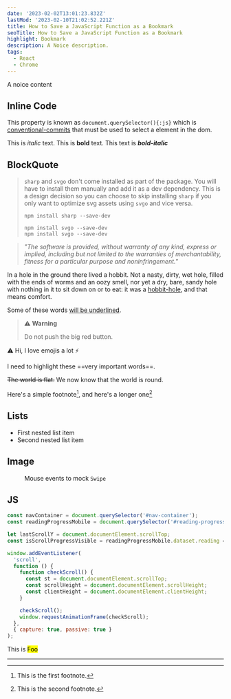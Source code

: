 ```yaml
---
date: '2023-02-02T13:01:23.832Z'
lastMod: '2023-02-10T21:02:52.221Z'
title: How to Save a JavaScript Function as a Bookmark
seoTitle: How to Save a JavaScript Function as a Bookmark
highlight: Bookmark
description: A Noice description.
tags:
  - React
  - Chrome
---
```



A noice content

## Inline Code

This property is known as `document.querySelector(){:js}` which is [conventional-commits](https://www.conventionalcommits.org/en/v1.0.0/) that must be used to select a element in the dom.

This is *italic* text. This is **bold** text. This text is ***bold-italic***

## BlockQuote

> `sharp` and `svgo` don't come installed as part of the package. You will have to install them manually and add it as a dev dependency. This is a design decision so you can choose to skip installing
> `sharp`
> if you only want to optimize svg assets using `svgo` and vice versa.
>
> ```console
> npm install sharp --save-dev
> ```
>
> ```console showLineNumbers
> npm install svgo --save-dev
> npm install svgo --save-dev
> ```

> *"The software is provided, without warranty of any kind, express or implied, including but not limited to the warranties of merchantability, fitness for a particular purpose and noninfringement."*

In a hole in the ground there lived a hobbit. Not a nasty, dirty, wet hole, filled with the ends
of worms and an oozy smell, nor yet a dry, bare, sandy hole with nothing in it to sit down on or to
eat: it was a [hobbit-hole][1], and that means comfort.

[1]: https://en.wikipedia.org/wiki/Hobbit#Lifestyle "Hobbit lifestyles"

Some of these words <ins>will be underlined</ins>.

> :warning: **Warning**
>
> Do not push the big red button.

:warning: Hi, I love emojis a lot :zap:

I need to highlight these ==very important words==.

~~The world is flat.~~ We now know that the world is round.

Here's a simple footnote[^boo], and here's a longer one[^foo]

## Lists

* First nested list item
* Second nested list item

## Image

<Figure alt="Mouse events to mock Swipe" src={image2}>
  Mouse events to mock <code>Swipe</code>
</Figure>

## JS

```js {4} showLineNumbers title="appConfig.js"
const navContainer = document.querySelector('#nav-container');
const readingProgressMobile = document.querySelector('#reading-progress');

let lastScrollY = document.documentElement.scrollTop;
const isScrollProgressVisible = readingProgressMobile.dataset.reading === 'true';

window.addEventListener(
  'scroll',
  function () {
    function checkScroll() {
      const st = document.documentElement.scrollTop;
      const scrollHeight = document.documentElement.scrollHeight;
      const clientHeight = document.documentElement.clientHeight;
    }

    checkScroll();
    window.requestAnimationFrame(checkScroll);
  },
  { capture: true, passive: true }
);
```

This is <mark>Foo</mark>

***

[^boo]: This is the first footnote.

[^foo]: This is the second footnote.
